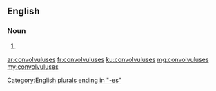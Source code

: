 ==English==

===Noun===
{{head|en|plural}}

# {{plural of|convolvulus|lang=en|nocat=1}}

[[Category:English plurals ending in "-es"]]

[[ar:convolvuluses]]
[[fr:convolvuluses]]
[[ku:convolvuluses]]
[[mg:convolvuluses]]
[[my:convolvuluses]]